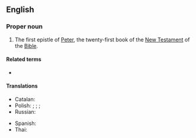 ==English==

===Proper noun===
{{en-proper noun}}
{{book of the Bible|First Epistle of Peter}}

# {{lb|en|biblical}} The first epistle of [[Peter]], the twenty-first book of the [[New Testament]] of the [[Bible]].
#: {{syn|en|1 Pet.|q1=abbreviation}}

====Related terms====
* {{l|en|2 Peter}}

====Translations====
{{trans-top|Book of the Bible}}
* Catalan: {{t|ca|1 Pere}}
* Polish: {{t|pl|[[pierwszy|Pierwszy]] [[list|List]] [[święty|świętego]] [[Piotr|Piotra]] [[apostoł|Apostoła]]|m}}; {{t|pl|[[pierwszy|Pierwszy]] [[list|List]] [[św.]] [[Piotr|Piotra]]|m}}; {{t|pl|[[pierwszy|Pierwszy]] [[list|List]] [[Piotr|Piotra]]|m}}; {{t|pl|1 P}}
* Russian: {{t|ru|Пе́рвое посла́ние Петра́|n}}
{{trans-mid}}
* Spanish: {{t|es|1 Pedro|m}}
* Thai: {{t|th|๑ เปโตร}}
{{trans-bottom}}